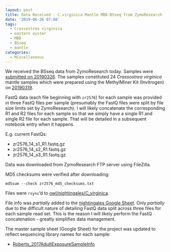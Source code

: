 ```yaml
---
layout: post
title: Data Received - C.virginica Mantle MBD-BSseq from ZymoResearch
date: '2019-06-26 07:08'
tags:
  - Crassostrea virginica
  - eastern oyster
  - MBD
  - BSseq
  - mantle
categories:
  - Miscellaneous
---
```

We received the BSseq data from ZymoResearch today. Samples were [submitted on 20190326](https://robertslab.github.io/sams-notebook/2019/03/26/Sample-Submission-Lotterhos-C.virginica-Mantle-MBD-DNA-to-ZymoResearch-for-BSseq.html). The samples constituted 24 _Crassostrea virginica_ mantle samples which were prepared using the MethylMiner Kit (Invitrogen) on [20190319](https://robertslab.github.io/sams-notebook/2019/03/19/MBD-Enrichment-DNA-Quantification-of-C.virginica-MBD-Samples-from-20190312.html).

FastQ data (each file beginning with `zr2576`) for each sample was provided in three FastQ files per sample (presumably the FastQ files were split by file size limits set by ZymoResearch). I will likely concatenate the corresponding R1 and R2 files for each sample so that we simply have a single R1 and single R2 file for each sample. That will be detailed in a subsequent notebook entry when it happens.

E.g. current FastQs:

- zr2576_14_s1_R1.fastq.gz
- zr2576_14_s2_R1.fastq.gz
- zr2576_14_s3_R1.fastq.gz

Data was downloaded from ZymoResearch FTP server using FileZilla.

MD5 checksums were verified after downloading:

```shell
md5sum --check zr2576_md5_checksums.txt
```

Files were `rsync`'d to [owl/nightingales/C_virginica](https://owl.fish.washington.edu/nightingales/C_virginica/).

File info was _partially_ added to the [nightingales Google Sheet](http://b.link/nightingales). Only _partially_ due to the difficult nature of detailing FastQ data split across three files for each sample read set. This is the reason I will likely perform the FastQ concatenation - greatly simplifies data management.

The master sample sheet (Google Sheet) for the project was updated to reflect sequencing library names for each sample:

- [Roberts_2017AdultExposureSampleInfo](https://docs.google.com/spreadsheets/d/1cDLmp6jKf37gnPTwHDR07dNt-t3_jzGE2TC2afagouM/edit?usp=sharing)
